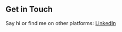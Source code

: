 ## Get in Touch

Say hi or find me on other platforms: [LinkedIn](https://linkedin.com/in/quinton-laborde)